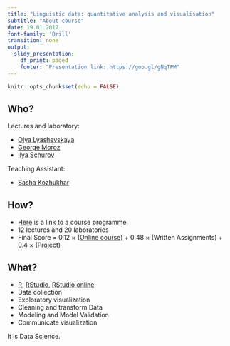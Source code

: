 ```yaml
---
title: "Linguistic data: quantitative analysis and visualisation"
subtitle: "About course"
date: 19.01.2017
font-family: 'Brill'
transition: none
output:
  slidy_presentation:
    df_print: paged
    footer: "Presentation link: https://goo.gl/gNqTPM"
---
```


```r
knitr::opts_chunk$set(echo = FALSE)
```

## Who?

Lectures and laboratory:

* [Olya Lyashevskaya](mailto:olesar@yandex.ru)
* [George Moroz](mailto:agricolamz@gmail.com)
* [Ilya Schurov](mailto:ilya@schurov.com)

Teaching Assistant:

* [Sasha Kozhukhar](mailto:dunnowhatsthis@gmail.com)

## How?

* [Here](https://www.hse.ru/data/2016/09/19/1117082144/program-1549532002-kSLnTng0SN.pdf) is a link to a course programme.
* 12 lectures and 20 laboratories
* Final Score = 0.12 × ([Online course](https://www.edx.org/course/introduction-r-data-science-microsoft-dat204x-3)) + 0.48 × (Written Assignments) + 0.4 × (Project)

## What?

* [R](https://www.r-project.org/), [RStudio](https://www.rstudio.com/products/rstudio/download/#download), [RStudio online](https://www.rollapp.com/app/rstudio)
* Data collection
* Exploratory visualization
* Cleaning and transform Data
* Modeling and Model Validation
* Communicate visualization

It is Data Science.